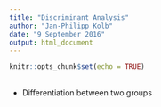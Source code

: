 ```yaml
---
title: "Discriminant Analysis"
author: "Jan-Philipp Kolb"
date: "9 September 2016"
output: html_document
---
```


```r
knitr::opts_chunk$set(echo = TRUE)
```

## 

- Differentiation between two groups